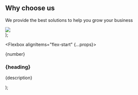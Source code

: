   <Section py="8|12|16|24" position="relative" {...props}>
    <Container>
      <Grid col="1|1|420px 1fr" gap="6|6|10">
        <Div>
          <H2 m="0" lineHeight="tight" textAlign="center|left">
            Why choose us
          </H2>
          <P fontSize="xl|2xl" mt="2" textAlign="center|left">
            We provide the best solutions to help you grow your business
          </P>
          <Grid gap="4|6|8" mt="8|10|12">
            <Feature
              number="01"
              heading="Certified contractors"
              description="Vestibulum ante ipsum primis in faucibus orci luctus et
                ultrices posuere cubilia Curae."
            />
            <Feature
              number="02"
              heading="Quality and Standards"
              description="Vestibulum ante ipsum primis in faucibus orci luctus et
                  ultrices posuere cubilia Curae. Donec velit neque."
            />
            <Feature
              number="03"
              heading="Lifetime Support"
              description="Vestibulum ante ipsum primis in faucibus orci luctus et
                  ultrices posuere."
            />
          </Grid>
        </Div>
        <Image
          src="placeholder.jpg"
          position="relative|relative|absolute"
          top="0"
          right="0"
          w="full|full|half"
          h="auto|auto|full"
        />
      </Grid>
    </Container>
  </Section>
);

  <Flexbox alignItems="flex-start" {...props}>
    <Flexbox justifyContent="center" bg="primary" size="14" rounded="full">
      <P m="0" fontSize="xl" color="white">
        {number}
      </P>
    </Flexbox>
    <Div flex="1" ml="6">
      <H3 fontSize="lg|xl|2xl" m="0">
        {heading}
      </H3>
      <P fontSize="md" mt="2">
        {description}
      </P>
    </Div>
  </Flexbox>
);
